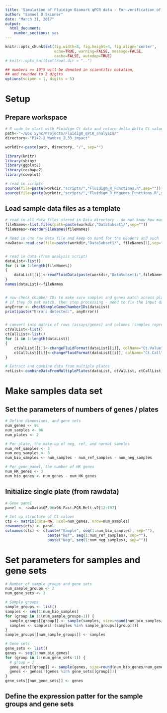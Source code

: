 ```yaml
---
title: 'Simulation of Fluidigm Biomark qPCR data - For verification of analysis scripts'
author: "Samuel O Skinner"
date: "March 31, 2017"
output:
  html_document:
    number_sections: yes
---
```



```r
knitr::opts_chunk$set(fig.width=8, fig.height=4, fig.align='center',
                      echo=TRUE, warning=FALSE, message=FALSE,
                      cache=FALSE, autodep=TRUE)
# knitr::opts_knit$set(root.dir = "..")

## numbers >= 10^5 will be denoted in scientific notation,
## and rounded to 2 digits
options(scipen = 1, digits = 5)
```

# Setup

## Prepare workspace


``` r

# R code to start with Fluidigm Ct data and return delta delta Ct values
path<-"~/Box Sync/Projects/Fluidigm_qPCR_analysis/"
directory<-"P142-2_Wambre_IL33_impact"

workdir<-paste(path, directory, "/", sep="")

library(knitr)
library(shiny)
library(ggplot2)
library(reshape2)
library(cowplot)

# read in scripts
source(file=paste(workdir,"scripts/","Fluidigm_R_Functions.R",sep=""))
source(file=paste(workdir,"scripts/","Fluidigm_R_HKgenes_Functions.R",sep=""))


``` 

## Load sample data files as a template

```r


# read in all data files stored in Data directory - do not know how many there will be 
fileNames<-list.files(path=paste(workdir,"DataSubset1/",sep=""))
fileNames<-reorderFileNames(fileNames)

# Read in one raw data file and keep on hand for the headers and such
rawData<-read.csv(file=paste(workdir,"DataSubset1/", fileNames[1],sep=""), skip=0)


# read in data (from analysis script)
dataList<-list()
for (i in 1:length(fileNames))
{
	dataList[[i]]<-readFluidData(paste(workdir,"DataSubset1/",fileNames[i],sep=""))
}
names(dataList)<-fileNames


# now check chamber IDs to make sure samples and genes match across plates
# if they do not match, then stop processing - need to fix the input data
anyError <- checkSampleGeneChamberIDs(dataList)
print(paste("Errors detected:", anyError))


# convert into matrix of rows (assays/genes) and columns (samples represented by chamber IDs)
ctValList<-list()
ctCallList<-list()
for (i in 1:length(dataList))
{
	ctValList[[i]]<-changeFluidFormat(dataList[[i]], colName="Ct.Value")
	ctCallList[[i]]<-changeFluidFormat(dataList[[i]], colName="Ct.Call")
}

# Extract and combine data from multiple plates
retList<-combineDataFromMultiplePlates(dataList, ctValList, ctCallList)

```

# Make samples data set

## Set the parameters of numbers of genes / plates

```r

# Define dimensions, and gene sets
num_genes <- 96
num_samples <- 96
num_plates <- 2

# Per plate, the make-up of neg, ref, and normal samples
num_ref_samples <- 3
num_neg_samples <- 6
num_bio_samples <- num_samples - num_ref_samples - num_neg_samples

# Per gene panel, the number of HK genes
num_HK_genes <- 3
num_bio_genes <- num_genes - num_HK_genes

```


## Initialize single plate (from rawdata)

```r

# Gene panel
panel <- rawData$GE.96x96.Fast.PCR.Melt.v2[12:107]

# Set up structure of Ct values
cts <- matrix(data=NA, ncol=num_genes, nrow=num_samples)
rownames(cts) <- panel
colnames(cts) <- c(paste("Sample", seq(1:num_bio_samples), sep=""), 
                   paste("Ref", seq(1:num_ref_samples), sep=""), 
                   paste("Neg", seq(1:num_neg_samples), sep=""))

```


# Set parameters for samples and gene sets

```r

# Number of sample groups and gene sets
num_sample_groups <- 2
num_gene_sets <- 3

# Sample groups
sample_groups <- list()
samples <- seq(1:num_bio_samples)
for (group in 1:(num_sample_groups-1)) {
  sample_groups[[group]] <- sample(samples, size=round(num_bio_samples/num_sample_groups))
  samples <- samples[!(samples %in% sample_groups[[group]])]
}
sample_groups[[num_sample_groups]] <- samples

# Gene sets
gene_sets <- list()
genes <- seq(1:num_bio_genes)
for (group in 1:(num_gene_sets-1)) {
  # group = 1
  gene_sets[[group]] <- sample(genes, size=round(num_bio_genes/num_gene_sets))
  genes <- genes[!(genes %in% gene_sets[[group]])]
}
gene_sets[[num_gene_sets]] <- genes


```

## Define the expression patter for the sample groups and gene sets

```r



```


